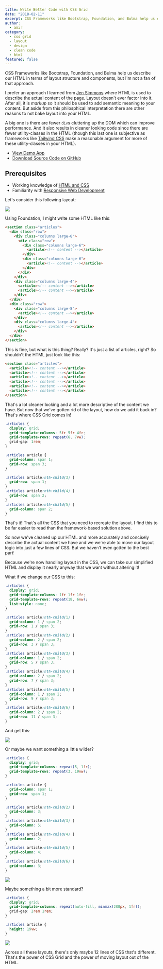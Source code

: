 ```yaml
---
title: Write Better Code with CSS Grid
date: "2018-02-11"
excerpt: CSS Frameworks like Bootstrap, Foundation, and Bulma help us describe our HTML in terms of layout structure and components, but I'm not a fan of that approach.
author:
  - amir
category:
  - css grid
  - layout
  - design
  - clean code
  - html
featured: false
---
```


CSS Frameworks like Bootstrap, Foundation, and Bulma help us describe our HTML in terms of layout structure and components, but I'm not a fan of that approach.

I prefer an approach I learned from [Jen Simmons](https://www.youtube.com/watch?v=qNtJ5p3h2A4) where HTML is used to describe the actual content of the page. Layout doesn't ever factor into it. After all, it is _markup_ so it should be used to add semantic meaning to your content. But aside from this philosphical interpretation there are other reasons to not bake layout into your HTML.

A big one is there are fewer `div`s cluttering up the DOM which can improve performance. And it also results in cleaner looking code since there are fewer utility-classes in the HTML (though this last one is subjective as frameworks like [Tailwind CSS](https://tailwindcss.com/) make a reasonable argument for more of these utility-classes in your HTML).

- [View Demo App](https://ui-playground-grid-demo.glitch.me/)
- [Download Source Code on GitHub](https://github.com/arkmuntasser/css-grid-demos)

## Prerequisites

- Working knowledge of [HTML and CSS](https://internetingishard.com/html-and-css/)
- Familiarity with [Responsive Web Development](https://www.smashingmagazine.com/2011/01/guidelines-for-responsive-web-design/)

Let's consider this following layout:

![](https://res.cloudinary.com/arkmuntasser/image/upload/c_scale,f_auto,q_80,w_800/v1564885707/PixelSnap_2019-08-03_at_19.21.49_2x.png)

Using Foundation, I might write some HTML like this:

```html
<section class="articles">
  <div class="row">
    <div class="columns large-8">
      <div class="row">
        <div class="columns large-6">
          <article><!-- content --></article>
        </div>
        <div class="columns large-6">
          <article><!-- content --></article>
        </div>
      </div>
    </div>
    <div class="columns large-4">
      <article><!-- content --></article>
      <article><!-- content --></article>
    </div>
  </div>
  <div class="row">
    <div class="columns large-8">
      <article><!-- content --></article>
    </div>
    <div class="columns large-4">
      <article><!-- content --></article>
    </div>
  </div>
</section>
```

This is fine, but what is this thing? Really? It's just a list of articles, right? So shouldn't the HTML just look like this:

```html
<section class="articles">
  <article><!-- content --></article>
  <article><!-- content --></article>
  <article><!-- content --></article>
  <article><!-- content --></article>
  <article><!-- content --></article>
  <article><!-- content --></article>
</section>
```

That's a lot cleaner looking and a lot more descriptive of the content we have. But now that we've gotten rid of the layout, how do we add it back in? That's where CSS Grid comes in!

```css
.articles {
  display: grid;
  grid-template-columns: 5fr 5fr 4fr;
  grid-template-rows: repeat(6, 7vw);
  grid-gap: 1rem;
}

.articles article {
  grid-column: span 1;
  grid-row: span 3;
}

.articles article:nth-child(3) {
  grid-row: span 1;
}
.articles article:nth-child(4) {
  grid-row: span 2;
}
.articles article:nth-child(5) {
  grid-column: span 2;
}
```

That's it! That's all the CSS that you need to recreate the layout. I find this to be far easier to read than the framework-based solution above.

So now we've cleaned up our HTML and more accurately and concisely describe the actual content we have and we we're able to move our layout logic into just a few lines of CSS. But we haven't even gotten to the best part!

Because we're now handling layout in the CSS, we can take our simplified HTML and display it nearly anyway that we want without altering it!

What if we change our CSS to this:

```css
.articles {
  display: grid;
  grid-template-columns: 1fr 1fr 1fr;
  grid-template-rows: repeat(18, 6vw);
  list-style: none;
}

.articles article:nth-child(1) {
  grid-column: 1 / span 2;
  grid-row: 1 / span 3;
}
.articles article:nth-child(2) {
  grid-column: 2 / span 2;
  grid-row: 3 / span 3;
}
.articles article:nth-child(3) {
  grid-column: 1 / span 2;
  grid-row: 5 / span 3;
}
.articles article:nth-child(4) {
  grid-column: 2 / span 2;
  grid-row: 7 / span 3;
}
.articles article:nth-child(5) {
  grid-column: 1 / span 2;
  grid-row: 9 / span 3;
}
.articles article:nth-child(6) {
  grid-column: 2 / span 2;
  grid-row: 11 / span 3;
}
```

And get this:

![](https://res.cloudinary.com/arkmuntasser/image/upload/c_scale,f_auto,q_80,w_800/v1564885707/PixelSnap_2019-08-03_at_19.22.39_2x.png)

Or maybe we want something a little wilder?

```css
.articles {
  display: grid;
  grid-template-columns: repeat(5, 1fr);
  grid-template-rows: repeat(3, 19vw);
}

.articles article {
  grid-column: span 1;
  grid-row: span 1;
}

.articles article:nth-child(2) {
  grid-column: 3;
}
.articles article:nth-child(3) {
  grid-column: 5;
}
.articles article:nth-child(4) {
  grid-column: 2;
}
.articles article:nth-child(5) {
  grid-column: 4;
}
.articles article:nth-child(6) {
  grid-column: 3;
}
```

![](https://res.cloudinary.com/arkmuntasser/image/upload/c_scale,f_auto,q_80,w_800/v1564885707/PixelSnap_2019-08-03_at_19.23.33_2x.png)

Maybe something a bit more standard?

```css
.articles {
  display: grid;
  grid-template-columns: repeat(auto-fill, minmax(280px, 1fr));
  grid-gap: 2rem 1rem;
}

.articles article {
  height: 19vw;
}
```

![](https://res.cloudinary.com/arkmuntasser/image/upload/c_scale,f_auto,q_80,w_800/v1564885708/PixelSnap_2019-08-03_at_19.24.07_2x.png)

Across all these layouts, there's only maybe 12 lines of CSS that's different. That's the power of CSS Grid and the power of moving layout out of the HTML.
